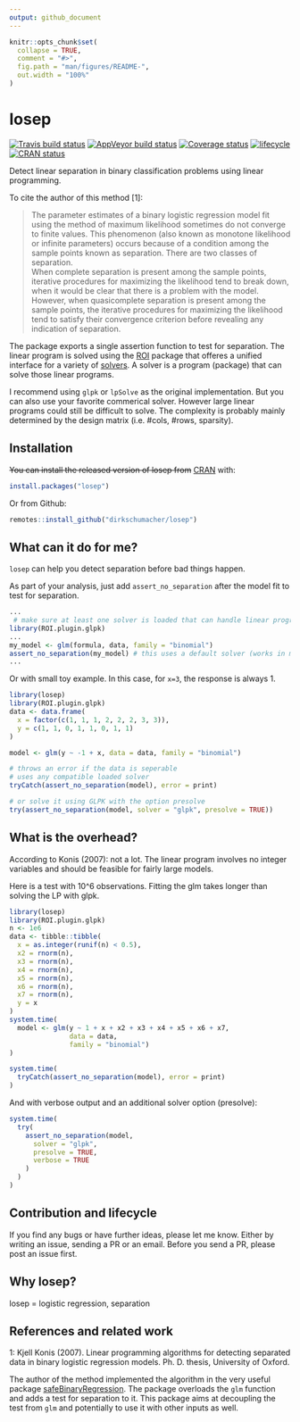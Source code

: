 ```yaml
---
output: github_document
---
```


<!-- README.md is generated from README.Rmd. Please edit that file -->

```r
knitr::opts_chunk$set(
  collapse = TRUE,
  comment = "#>",
  fig.path = "man/figures/README-",
  out.width = "100%"
)
```
# losep

[![Travis build status](https://travis-ci.org/dirkschumacher/losep.svg?branch=master)](https://travis-ci.org/dirkschumacher/losep)
[![AppVeyor build status](https://ci.appveyor.com/api/projects/status/github/dirkschumacher/losep?branch=master&svg=true)](https://ci.appveyor.com/project/dirkschumacher/losep)
[![Coverage status](https://codecov.io/gh/dirkschumacher/losep/branch/master/graph/badge.svg)](https://codecov.io/github/dirkschumacher/losep?branch=master)
[![lifecycle](https://img.shields.io/badge/lifecycle-experimental-orange.svg)](https://www.tidyverse.org/lifecycle/#experimental)
[![CRAN status](https://www.r-pkg.org/badges/version/losep)](https://cran.r-project.org/package=losep)

Detect linear separation in binary classification problems using linear programming.

To cite the author of this method [1]:

> The parameter estimates of a binary logistic regression model fit using the method of maximum likelihood sometimes do not converge to finite values.
This phenomenon (also  known  as monotone  likelihood or infinite  parameters) occurs  because  of  a condition among the sample points known as separation.  There are two classes of separation.  
When complete separation is present among the sample points, iterative procedures for maximizing the likelihood tend to break down, when it would be clear that there is a problem with the model.
However, when quasicomplete  separation is  present  among  the  sample  points, the  iterative  procedures  for  maximizing  the likelihood tend to satisfy their convergence criterion before revealing any indication of separation.

The package exports a single assertion function to test for separation.
The linear program is solved using the [ROI](https://cran.r-project.org/package=ROI) package that offeres a unified
interface for a variety of [solvers](https://cran.r-project.org/web/views/Optimization.html). A solver is a program (package) that can solve those linear programs.

I recommend using `glpk` or `lpSolve` as the original implementation. But you can also use your favorite commerical solver. However large linear programs
could still be difficult to solve. The complexity is probably mainly determined by the design matrix (i.e. #cols, #rows, sparsity).

## Installation

~~You can install the released version of losep from~~ [CRAN](https://CRAN.R-project.org) with:

``` r
install.packages("losep")
```

Or from Github:

```r
remotes::install_github("dirkschumacher/losep")
```


## What can it do for me?

`losep` can help you detect separation before bad things happen. 

As part of your analysis, just add `assert_no_separation` after the model fit to test for separation.
```r
...
 # make sure at least one solver is loaded that can handle linear programs
library(ROI.plugin.glpk)
...
my_model <- glm(formula, data, family = "binomial")
assert_no_separation(my_model) # this uses a default solver (works in most cases)
...
```

Or with small toy example. In this case, for `x=3`, the response is always 1.

```r
library(losep)
library(ROI.plugin.glpk)
data <- data.frame(
  x = factor(c(1, 1, 1, 2, 2, 2, 3, 3)),
  y = c(1, 1, 0, 1, 1, 0, 1, 1)
)

model <- glm(y ~ -1 + x, data = data, family = "binomial")

# throws an error if the data is seperable
# uses any compatible loaded solver
tryCatch(assert_no_separation(model), error = print)

# or solve it using GLPK with the option presolve
try(assert_no_separation(model, solver = "glpk", presolve = TRUE))
```


## What is the overhead?

According to Konis (2007): not a lot. The linear program involves no integer variables and should be feasible for fairly large models.

Here is a test with 10^6 observations. Fitting the glm takes longer than solving the LP with glpk.

```r
library(losep)
library(ROI.plugin.glpk)
n <- 1e6
data <- tibble::tibble(
  x = as.integer(runif(n) < 0.5),
  x2 = rnorm(n),
  x3 = rnorm(n),
  x4 = rnorm(n),
  x5 = rnorm(n),
  x6 = rnorm(n),
  x7 = rnorm(n),
  y = x
)
system.time(
  model <- glm(y ~ 1 + x + x2 + x3 + x4 + x5 + x6 + x7,
               data = data, 
               family = "binomial")
)
```

```r
system.time(
  tryCatch(assert_no_separation(model), error = print)
)
```

And with verbose output and an additional solver option (presolve):

```r
system.time(
  try(
    assert_no_separation(model,
      solver = "glpk",
      presolve = TRUE,
      verbose = TRUE
    )
  )
)
```

## Contribution and lifecycle

If you find any bugs or have further ideas, please let me know. 
Either by writing an issue, sending a PR or an email. 
Before you send a PR, please post an issue first.

## Why losep?

losep = logistic regression, separation

## References and related work

1: Kjell Konis (2007). Linear programming algorithms for detecting separated data in binary logistic regression models. Ph. D. thesis, University of Oxford.

The author of the method implemented the algorithm in the very useful package [safeBinaryRegression](https://cran.r-project.org/package=safeBinaryRegression).
The package overloads the `glm` function and adds a test for separation to it.
This package aims at decoupling the test from `glm` and potentially to use it with other inputs as well.
